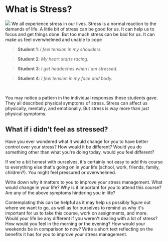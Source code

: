 
# What is Stress?

![](/images/unit/image1.jpg) We all experience stress in our lives. Stress is a normal reaction to the demands of life. A little bit of stress can be good for us. It can help us to focus and get things done. But too much stress can be bad for us. It can make us feel overwhelmed and unable to cope

> **Student 1**: *I feel tension in my shoulders.*

> **Student 2**: *My heart starts racing.*

> **Student 3**: *I get headaches when I am stressed.*

> **Student 4**: *I feel tension in my face and body.*

<br />

You may notice a pattern in the individual responses these students gave. They all described physical symptoms of stress. Stress can affect us physically, mentally, and emotionally. But stress is way more than just physical symptoms.

## What if i didn't feel as stressed?

Have you ever wondered what it would change for you to have better control over your stress? How would it be different? Would you do something other than what you're doing today, would you feel different?

If we're a bit honest with ourselves, it's certainly not easy to add this course to everything else that's going on in your life (school, work, friends, family, children?). You might feel pressured or overwhelmed.

Write down why it matters to you to improve your stress management. What would change in your life? Why is it important for you to attend this course? Are any of the above symptoms hindering you in life?

Contemplating this can be helpful as it may help us possibly figure out where we want to go, as well as for ourselves to remind us why it's important for us to take this course, work on assignments, and more.
<br />
Would your life be any different if you weren't dealing with a lot of stress? How would you feel in the morning or the evening? How would your weekends be in comparison to now?
Write a short text reflecting on the benefits it has for you to improve your stress management.

<TextareaInput title="What if i wasn't stressed?" />

